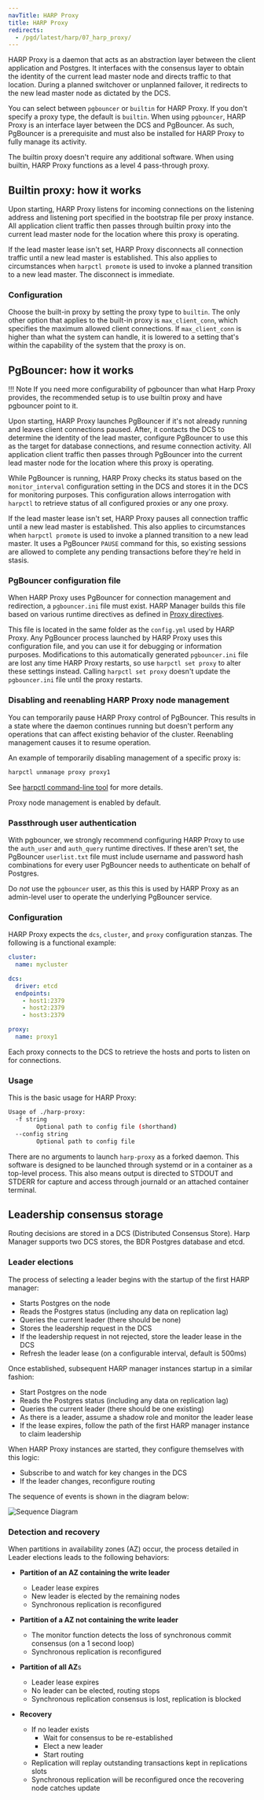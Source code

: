 ```yaml
---
navTitle: HARP Proxy
title: HARP Proxy
redirects:
  - /pgd/latest/harp/07_harp_proxy/
---
```


HARP Proxy is a daemon that acts as an abstraction layer between the client 
application and Postgres. It interfaces with the consensus layer to obtain the 
identity of the current lead master node and directs traffic to that location. 
During a planned switchover or unplanned failover, it 
redirects to the new lead master node as dictated by the DCS.

You can select between `pgbouncer` or `builtin` for HARP Proxy.  If you don't specify 
a proxy type, the default is `builtin`. When using `pgbouncer`, HARP Proxy is 
an interface layer between the DCS and PgBouncer. As such, PgBouncer is a 
prerequisite and must also be installed for HARP Proxy to 
fully manage its activity.

The builtin proxy doesn't require any additional software. When using builtin, 
HARP Proxy functions as a level 4 pass-through proxy.

## Builtin proxy: how it works

Upon starting, HARP Proxy listens for incoming connections on the listening 
address and listening port specified in the bootstrap file per proxy instance.  
All application client traffic then passes through builtin proxy into the 
current lead master node for the location where this proxy is operating.

If the lead master lease isn't set, HARP Proxy disconnects all 
connection traffic until a new lead master is established. This also applies
to circumstances when `harpctl promote` is used to invoke a planned transition
to a new lead master. The disconnect is immediate.

### Configuration

Choose the built-in proxy by setting the proxy type to `builtin`. The only 
other option that applies to the built-in proxy is `max_client_conn`, which 
specifies the maximum allowed client connections.  If `max_client_conn` is
higher than what the system can handle, it is lowered to a setting
that's within the capability of the system that the proxy is on.

## PgBouncer: how it works

!!! Note
    If you need more configurability of pgbouncer than what Harp Proxy provides,
    the recommended setup is to use builtin proxy and have pgbouncer point to it.

Upon starting, HARP Proxy launches PgBouncer if it's not already running
and leaves client connections paused. After, it contacts the 
DCS to determine the identity of the lead master, configure PgBouncer to use 
this as the target for database connections, and resume connection activity. 
All application client traffic then passes through PgBouncer into the 
current lead master node for the location where this proxy is operating.

While PgBouncer is running, HARP Proxy checks its status based on the 
`monitor_interval` configuration setting in the DCS and stores it in the
DCS for monitoring purposes. This configuration allows interrogation with `harpctl` to
retrieve status of all configured proxies or any one proxy.

If the lead master lease isn't set, HARP Proxy pauses all 
connection traffic until a new lead master is established. This also applies
to circumstances when `harpctl promote` is used to invoke a planned transition
to a new lead master. It uses a PgBouncer `PAUSE` command for this, so existing
sessions are allowed to complete any pending transactions before they're held
in stasis.

### PgBouncer configuration file

When HARP Proxy uses PgBouncer for connection management and redirection, 
a `pgbouncer.ini` file must exist. HARP Manager builds this file based on various
runtime directives as defined in [Proxy directives](04_configuration).

This file is located in the same folder as the `config.yml` used by HARP
Proxy. Any PgBouncer process launched by HARP Proxy uses this configuration
file, and you can use it for debugging or information purposes. Modifications 
to this automatically generated `pgbouncer.ini` file are lost any time
HARP Proxy restarts, so use `harpctl set proxy` to alter these settings
instead. Calling `harpctl set proxy` doesn't update the `pgbouncer.ini` file until the proxy restarts.

### Disabling and reenabling HARP Proxy node management

You can temporarily pause HARP Proxy control of PgBouncer. This 
results in a state where the daemon continues running but doesn't perform any 
operations that can affect existing behavior of the cluster. Reenabling 
management causes it to resume operation.

An example of temporarily disabling management of a specific proxy is:

```bash
harpctl unmanage proxy proxy1
```

See [harpctl command-line tool](08_harpctl) for more details.

Proxy node management is enabled by default.

### Passthrough user authentication

With pgbouncer, we strongly recommend configuring HARP Proxy to use the `auth_user` and 
`auth_query` runtime directives. If these aren't set, the PgBouncer 
`userlist.txt` file must include username and password hash combinations for 
every user PgBouncer needs to authenticate on behalf of Postgres.

Do *not* use the `pgbouncer` user, as this this is used by HARP 
Proxy as an admin-level user to operate the underlying PgBouncer 
service.

### Configuration

HARP Proxy expects the `dcs`, `cluster`, and `proxy` configuration stanzas. The 
following is a functional example:

```yaml
cluster:
  name: mycluster

dcs:
  driver: etcd
  endpoints:
    - host1:2379
    - host2:2379
    - host3:2379

proxy:
  name: proxy1
```
Each proxy connects to the DCS to retrieve the hosts and ports to listen on for connections.

### Usage

This is the basic usage for HARP Proxy:

```bash
Usage of ./harp-proxy:
  -f string
    	Optional path to config file (shorthand)
  --config string
    	Optional path to config file
```

There are no arguments to launch `harp-proxy` as a forked daemon. 
This software is designed to be launched through systemd or in a container 
as a top-level process. This also means output is directed to STDOUT and STDERR
for capture and access through journald or an attached container terminal.

## Leadership consensus storage

Routing decisions are stored in a DCS (Distributed Consensus Store). Harp Manager supports two DCS stores, the BDR Postgres database and etcd.

### Leader elections

The process of selecting a leader begins with the startup of the first HARP manager:

* Starts Postgres on the node
* Reads the Postgres status (including any data on replication lag)
* Queries the current leader (there should be none)
* Stores the leadership request in the DCS
* If the leadership request in not rejected, store the leader lease in the DCS
* Refresh the leader lease (on a configurable interval, default is 500ms)

Once established, subsequent HARP manager instances startup in a similar fashion:

* Start Postgres on the node
* Reads the Postgres status (including any data on replication lag)
* Queries the current leader (there should be one existing)
* As there is a leader, assume a shadow role and monitor the leader lease
* If the lease expires, follow the path of the first HARP manager instance to claim leadership

When HARP Proxy instances are started, they configure themselves with this logic:

* Subscribe to and watch for key changes in the DCS
* If the leader changes, reconfigure routing

The sequence of events is shown in the diagram below:

![Sequence Diagram](images/HARPsequencediagram.png)

### Detection and recovery

When partitions in availability zones (AZ) occur, the process detailed in Leader elections leads to the following behaviors:

* **Partition of an AZ containing the write leader**
  * Leader lease expires
  * New leader is elected by the remaining nodes
  * Synchronous replication is reconfigured


* **Partition of a AZ not containing the write leader**
  * The monitor function detects the loss of synchronous commit consensus (on a 1 second loop)
  * Synchronous replication is reconfigured


* **Partition of all AZ**s
  * Leader lease expires
  * No leader can be elected, routing stops
  * Synchronous replication consensus is lost, replication is blocked


* **Recovery**
  * If no leader exists
    * Wait for consensus to be re-established
    * Elect a new leader
    * Start routing
  * Replication will replay outstanding transactions kept in replications slots
  * Synchronous replication will be reconfigured once the recovering node catches update


